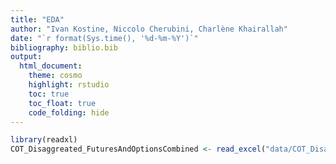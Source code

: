 ```yaml
---
title: "EDA"
author: "Ivan Kostine, Niccolo Cherubini, Charlène Khairallah"
date: "`r format(Sys.time(), '%d-%m-%Y')`"
bibliography: biblio.bib
output: 
  html_document:
    theme: cosmo
    highlight: rstudio
    toc: true
    toc_float: true
    code_folding: hide
---
```


```r
library(readxl)
COT_Disaggreated_FuturesAndOptionsCombined <- read_excel("data/COT_Disaggreated_FuturesAndOptionsCombined.xlsx")

```


```r



```

